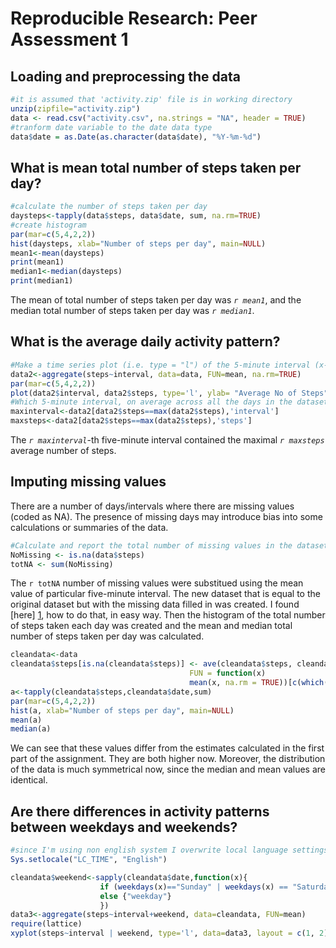 # Reproducible Research: Peer Assessment 1


## Loading and preprocessing the data
```r
#it is assumed that 'activity.zip' file is in working directory
unzip(zipfile="activity.zip")
data <- read.csv("activity.csv", na.strings = "NA", header = TRUE)
#tranform date variable to the date data type
data$date = as.Date(as.character(data$date), "%Y-%m-%d")
```

## What is mean total number of steps taken per day?
```r
#calculate the number of steps taken per day
daysteps<-tapply(data$steps, data$date, sum, na.rm=TRUE)
#create histogram
par(mar=c(5,4,2,2))
hist(daysteps, xlab="Number of steps per day", main=NULL)
mean1<-mean(daysteps)
print(mean1)
median1<-median(daysteps)
print(median1)
```

The mean of total number of steps taken per day was *`r mean1`*, and the median total number of steps taken per day was *`r median1`*.

## What is the average daily activity pattern?
```r
#Make a time series plot (i.e. type = "l") of the 5-minute interval (x-axis) and the average number of steps taken, averaged across all days (y-axis)
data2<-aggregate(steps~interval, data=data, FUN=mean, na.rm=TRUE)
par(mar=c(5,4,2,2))
plot(data2$interval, data2$steps, type='l', ylab= "Average No of Steps", xlab= "Five-minute time interval")
#Which 5-minute interval, on average across all the days in the dataset, contains the maximum number of steps?
maxinterval<-data2[data2$steps==max(data2$steps),'interval']
maxsteps<-data2[data2$steps==max(data2$steps),'steps']
```

The *`r maxinterval`*-th five-minute interval contained the maximal *`r maxsteps`* average number of steps.

## Imputing missing values
There are a number of days/intervals where there are missing values (coded as NA). 
The presence of missing days may introduce bias into some calculations or summaries of the data.

```r
#Calculate and report the total number of missing values in the dataset (i.e. the total number of rows with NAs)
NoMissing <- is.na(data$steps)
totNA <- sum(NoMissing)
```

The `r totNA` number of missing values were substitued using the mean value of particular five-minute interval.
The new dataset that is equal to the original dataset but with the missing data filled in was created. 
I found [here] [1], how to do that, in easy way.
Then the histogram of the total number of steps taken each day was created and 
the mean and median total number of steps taken per day was calculated.

[1]: http://stackoverflow.com/questions/20273070/function-to-impute-missing-value/

```r
cleandata<-data
cleandata$steps[is.na(cleandata$steps)] <- ave(cleandata$steps, cleandata$interval, 
                                        FUN = function(x) 
                                        mean(x, na.rm = TRUE))[c(which(is.na(cleandata$steps)))]
a<-tapply(cleandata$steps,cleandata$date,sum)
par(mar=c(5,4,2,2))
hist(a, xlab="Number of steps per day", main=NULL)
mean(a)
median(a)
```
We can see that these values differ from the estimates calculated in the first part of the assignment. They are both higher now. Moreover, the distribution of the data is much symmetrical now, since the median and mean values are identical.


## Are there differences in activity patterns between weekdays and weekends?
```r
#since I'm using non english system I overwrite local language settings to get the days in english.
Sys.setlocale("LC_TIME", "English")
```
```r
cleandata$weekend<-sapply(cleandata$date,function(x){
                    if (weekdays(x)=="Sunday" | weekdays(x) == "Saturday") {"weekend"}
			        else {"weekday"}
			        })
data3<-aggregate(steps~interval+weekend, data=cleandata, FUN=mean)
require(lattice)
xyplot(steps~interval | weekend, type='l', data=data3, layout = c(1, 2), ylab= "Average No of Steps", xlab= "Five-minute time interval")
```
